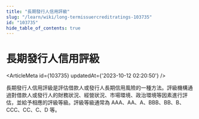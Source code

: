 ```yaml
---
title: "長期發行人信用評級"
slug: "/learn/wiki/long-termissuercreditratings-103735"
id: "103735"
hide_table_of_contents: true
---
```



# 長期發行人信用評級

<ArticleMeta id={103735} updatedAt={'2023-10-12 02:20:50'} />
<div className='border-solid border-b border-t-0 my-4 border-[var(--ifm-color-gray-300)]' />

長期發行人信用評級是評估借款人或發行人長期信用風險的一種方法。評級機構通過對借款人或發行人的財務狀況、經營狀況、市場環境、政治環境等因素進行評估，並給予相應的評級等級。評級等級通常為 AAA、AA、A、BBB、BB、B、CCC、CC、C、D 等。
